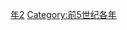 {{Catnav|頁面分類|历史|歷史時代|年|前5世纪各年}}

{{catmore}}

[[Category:前400年代|年2]]
[[Category:前5世纪各年|Category:前5世纪各年]]